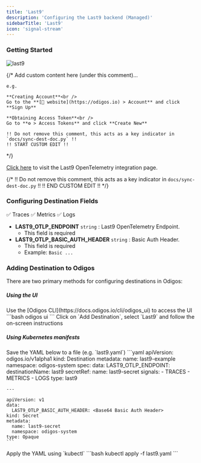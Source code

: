```yaml
---
title: 'Last9'
description: 'Configuring the Last9 backend (Managed)'
sidebarTitle: 'Last9'
icon: 'signal-stream'
---
```


### Getting Started

<img src="https://d15jtxgb40qetw.cloudfront.net/last9.svg" alt="last9" className="not-prose h-20" />

{/*
    Add custom content here (under this comment)...

    e.g.

    **Creating Account**<br />
    Go to the **[🔗 website](https://odigos.io) > Account** and click **Sign Up**

    **Obtaining Access Token**<br />
    Go to **⚙️ > Access Tokens** and click **Create New**

    !! Do not remove this comment, this acts as a key indicator in `docs/sync-dest-doc.py` !!
    !! START CUSTOM EDIT !!
*/}

[Click here](https://app.last9.io/integrations?category=all&integration=OpenTelemetry) to visit the Last9 OpenTelemetry integration page.

{/*
    !! Do not remove this comment, this acts as a key indicator in `docs/sync-dest-doc.py` !!
    !! END CUSTOM EDIT !!
*/}

### Configuring Destination Fields

<Accordion title="Supported Signals:">
  ✅ Traces
  ✅ Metrics
  ✅ Logs
</Accordion>

- **LAST9_OTLP_ENDPOINT** `string` : Last9 OpenTelemetry Endpoint.
  - This field is required
- **LAST9_OTLP_BASIC_AUTH_HEADER** `string` : Basic Auth Header.
  - This field is required
  - Example: `Basic ...`

### Adding Destination to Odigos

There are two primary methods for configuring destinations in Odigos:

##### **Using the UI**

<Steps>
  <Step>
    Use the [Odigos CLI](https://docs.odigos.io/cli/odigos_ui) to access the UI
    ```bash
    odigos ui
    ```
  </Step>
  <Step>
    Click on `Add Destination`, select `Last9` and follow the on-screen instructions
  </Step>
</Steps>

##### **Using Kubernetes manifests**

<Steps>
  <Step>
    Save the YAML below to a file (e.g. `last9.yaml`)
    ```yaml
    apiVersion: odigos.io/v1alpha1
    kind: Destination
    metadata:
      name: last9-example
      namespace: odigos-system
    spec:
      data:
        LAST9_OTLP_ENDPOINT: <Last9 OpenTelemetry Endpoint>
      destinationName: last9
      secretRef:
        name: last9-secret
      signals:
      - TRACES
      - METRICS
      - LOGS
      type: last9

    ---

    apiVersion: v1
    data:
      LAST9_OTLP_BASIC_AUTH_HEADER: <Base64 Basic Auth Header>
    kind: Secret
    metadata:
      name: last9-secret
      namespace: odigos-system
    type: Opaque
    ```
  </Step>
  <Step>
    Apply the YAML using `kubectl`
    ```bash
    kubectl apply -f last9.yaml
    ```
  </Step>
</Steps>